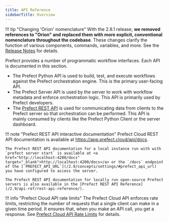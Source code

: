 ```yaml
---
title: API Reference
sidebarTitle: Overview
---
```



!!! tip "Changing 'Orion' nomenclature"
    With the 2.8.1 release, **we removed references to "Orion" and replaced them with more explicit, conventional nomenclature throughout the codebase**. These changes clarify the function of various components, commands, variables, and more. See the [Release Notes](https://github.com/PrefectHQ/prefect/blob/main/RELEASE-NOTES.md#release-281) for details.

Prefect provides a number of programmatic workflow interfaces. Each API is documented in this section. 

- The Prefect Python API is used to build, test, and execute workflows against the Prefect orchestration engine. This is the primary user-facing API.
- The Prefect Server API is used by the server to work with workflow metadata and enforce orchestration logic. This API is primarily used by Prefect developers.
- The [Prefect REST API](/2.9/api-ref/rest-api/) is used for communicating data from clients to the Prefect server so that orchestration can be performed. This API is mainly consumed by clients like the Prefect Python Client or the server dashboard.

!!! note "Prefect REST API interactive documentation"
    Prefect Cloud REST API documentation is available at <a href="https://app.prefect.cloud/api/docs" target="_blank">https://app.prefect.cloud/api/docs</a>.

    The Prefect REST API documentation for a local instance run with with `prefect server start` is available at <a href="http://localhost:4200/docs" target="_blank">http://localhost:4200/docs</a> or the `/docs` endpoint of the [`PREFECT_API_URL`](/2.9/concepts/settings/#prefect_api_url) you have configured to access the server.

    The Prefect REST API documentation for locally run open-source Prefect servers is also available in the [Prefect REST API Reference](/2.9/api-ref/rest-api-reference/).

!!! info "Prefect Cloud API rate limits"
    The Prefect Cloud API enforces rate limits, restricting the number of requests that a single client can make in a given time period. It ensures that, when you make an API call, you get a response. See [Prefect Cloud API Rate Limits](/2.9/ui/rate-limits/) for details.